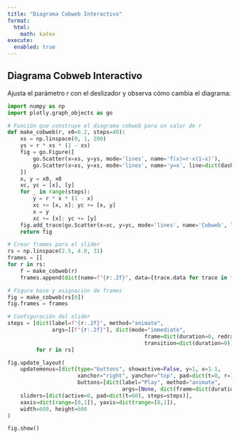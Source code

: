 ```yaml
---
title: "Diagrama Cobweb Interactivo"
format:
  html:
    math: katex
execute:
  enabled: true
---
```


## Diagrama Cobweb Interactivo

Ajusta el parámetro *r* con el deslizador y observa cómo cambia el diagrama:

```python
import numpy as np
import plotly.graph_objects as go

# Función que construye el diagrama cobweb para un valor de r
def make_cobweb(r, x0=0.2, steps=40):
    xs = np.linspace(0, 1, 200)
    ys = r * xs * (1 - xs)
    fig = go.Figure([
        go.Scatter(x=xs, y=ys, mode='lines', name='f(x)=r·x(1−x)'),
        go.Scatter(x=xs, y=xs, mode='lines', name='y=x', line=dict(dash='dash'))
    ])
    x, y = x0, x0
    xc, yc = [x], [y]
    for _ in range(steps):
        y = r * x * (1 - x)
        xc += [x, x]; yc += [x, y]
        x = y
        xc += [x]; yc += [y]
    fig.add_trace(go.Scatter(x=xc, y=yc, mode='lines', name='Cobweb', line=dict(color='red')))
    return fig

# Crear frames para el slider
rs = np.linspace(2.5, 4.0, 31)
frames = []
for r in rs:
    f = make_cobweb(r)
    frames.append(dict(name=f"{r:.2f}", data=[trace.data for trace in f.data]))

# Figura base y asignación de frames
fig = make_cobweb(rs[0])
fig.frames = frames

# Configuración del slider
steps = [dict(label=f"{r:.2f}", method="animate",
              args=[[f"{r:.2f}"], dict(mode="immediate",
                                           frame=dict(duration=0, redraw=True),
                                           transition=dict(duration=0))])
         for r in rs]

fig.update_layout(
    updatemenus=[dict(type="buttons", showactive=False, y=1, x=1.1,
                      xanchor="right", yanchor="top", pad=dict(t=0, r=10),
                      buttons=[dict(label="Play", method="animate",
                                    args=[None, dict(frame=dict(duration=100, redraw=True), fromcurrent=True)])])],
    sliders=[dict(active=0, pad=dict(t=60), steps=steps)],
    xaxis=dict(range=[0,1]), yaxis=dict(range=[0,1]),
    width=600, height=600
)

fig.show()
```
